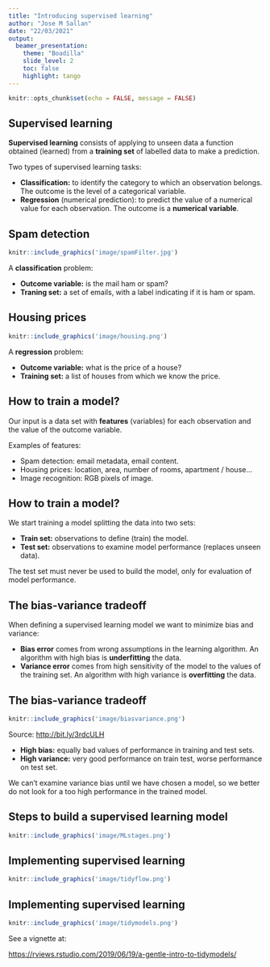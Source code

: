 ```yaml
---
title: "Introducing supervised learning"
author: "Jose M Sallan"
date: "22/03/2021"
output: 
  beamer_presentation:
    theme: "Boadilla"
    slide_level: 2
    toc: false
    highlight: tango
---
```


```r
knitr::opts_chunk$set(echo = FALSE, message = FALSE)
```


## Supervised learning

**Supervised learning** consists of applying to unseen data a function obtained (learned) from a **training set** of labelled data to make a prediction.

Two types of supervised learning tasks:

* **Classification:** to identify the category to which an observation belongs. The outcome is the level of a categorical variable.
* **Regression** (numerical prediction): to predict the value of a numerical value for each observation. The outcome is a **numerical variable**.

## Spam detection

```r
knitr::include_graphics('image/spamFilter.jpg')
```

A **classification** problem:

* **Outcome variable:** is the mail ham or spam?
* **Traning set:** a set of emails, with a label indicating if it is ham or spam.

## Housing prices

```r
knitr::include_graphics('image/housing.png')
```

A **regression** problem:

* **Outcome variable:** what is the price of a house?
* **Training set:** a list of houses from which we know the price.

## How to train a model?

Our input is a data set with **features** (variables) for each observation and the value of the outcome variable.

Examples of features:

* Spam detection: email metadata, email content.
* Housing prices: location, area, number of rooms, apartment / house...
* Image recognition: RGB pixels of image.

## How to train a model?

We start training a model splitting the data into two sets:

* **Train set:** observations to define (train) the model.
* **Test set:** observations to examine model performance (replaces unseen data).

The test set must never be used to build the model, only for evaluation of model performance.

## The bias-variance tradeoff

When defining a supervised learning model we want to minimize bias and variance:

* **Bias error** comes from wrong assumptions in the learning algorithm. An algorithm with high bias is **underfitting** the data.
* **Variance error** comes from high sensitivity of the model to the values of the training set. An algorithm with high variance is **overfitting** the data.

## The bias-variance tradeoff

```r
knitr::include_graphics('image/biasvariance.png')
```

Source: <http://bit.ly/3rdcULH>

* **High bias:** equally bad values of performance in training and test sets.
* **High variance:** very good performance on train test, worse performance on test set.

We can't examine variance bias until we have chosen a model, so we better do not look for a too high performance in the trained model.

## Steps to build a supervised learning model

```r
knitr::include_graphics('image/MLstages.png')
```

## Implementing supervised learning

```r
knitr::include_graphics('image/tidyflow.png')
```

## Implementing supervised learning

```r
knitr::include_graphics('image/tidymodels.png')
```

See a vignette at:

<https://rviews.rstudio.com/2019/06/19/a-gentle-intro-to-tidymodels/>

